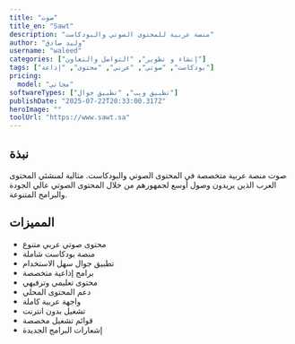 ```yaml
---
title: "صوت"
title_en: "Sawt"
description: "منصة عربية للمحتوى الصوتي والبودكاست"
author: "وليد صادق"
username: "waleed"
categories: ["إنشاء و تطوير", "التواصل والتعاون"]
tags: ["بودكاست", "صوتي", "عربي", "محتوى", "إذاعة"]
pricing:
  model: "مجاني"
softwareTypes: ["تطبيق ويب", "تطبيق جوال"]
publishDate: "2025-07-22T20:33:00.317Z"
heroImage: ""
toolUrl: "https://www.sawt.sa"
---
```

## نبذة
صوت منصة عربية متخصصة في المحتوى الصوتي والبودكاست. مثالية لمنشئي المحتوى العرب الذين يريدون وصول أوسع لجمهورهم من خلال المحتوى الصوتي عالي الجودة والبرامج المتنوعة.

## المميزات
- محتوى صوتي عربي متنوع
- منصة بودكاست شاملة
- تطبيق جوال سهل الاستخدام
- برامج إذاعية متخصصة
- محتوى تعليمي وترفيهي
- دعم المحتوى المحلي
- واجهة عربية كاملة
- تشغيل بدون انترنت
- قوائم تشغيل مخصصة
- إشعارات البرامج الجديدة
